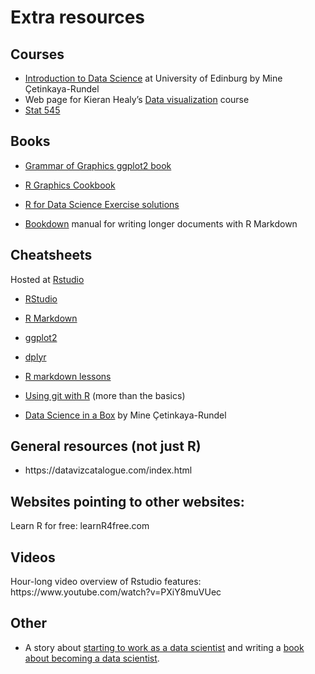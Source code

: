 
# Extra resources

## Courses

* [Introduction to Data Science](https://www.introds.org/) at University of Edinburg by Mine Çetinkaya-Rundel
* Web page for Kieran Healy's [Data visualization](http://socviz880.co/) course
* [Stat 545](https://stat545.com/)

## Books

* [Grammar of Graphics ggplot2 book](https://ggplot2-book.org/)
* [R Graphics Cookbook](https://r-graphics.org/)
* [R for Data Science Exercise solutions](https://jrnold.github.io/r4ds-exercise-solutions/)

* [Bookdown](https://bookdown.org/yihui/bookdown/) manual for writing longer documents with R Markdown

## Cheatsheets

Hosted at [Rstudio](https://rstudio.com/resources/cheatsheets/)

* [RStudio](https://github.com/rstudio/cheatsheets/raw/master/rstudio-ide.pdf)
* [R Markdown](https://github.com/rstudio/cheatsheets/raw/master/rmarkdown-2.0.pdf)
* [ggplot2](https://github.com/rstudio/cheatsheets/raw/master/data-visualization-2.1.pdf)
* [dplyr](https://github.com/rstudio/cheatsheets/raw/master/data-transformation.pdf)


- [R markdown lessons](https://rmarkdown.rstudio.com/lesson-1.html)
- [Using git with R](https://happygitwithr.com/) (more than the basics) 
- [Data Science in a Box](https://datasciencebox.org/) by Mine Çetinkaya-Rundel

## General resources (not just R)
- https://datavizcatalogue.com/index.html


## Websites pointing to other websites:

Learn R for free: learnR4free.com


## Videos

Hour-long video overview of Rstudio features: https://www.youtube.com/watch?v=PXiY8muVUec


## Other

* A story about [starting to work as a data scientist](https://www.geekwire.com/2020/jacqueline-nolis/) and writing a [book about becoming a data scientist](https://www.manning.com/books/build-a-career-in-data-science).


